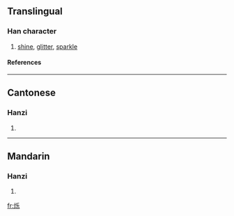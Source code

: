 {{see|爍}}

==Translingual==
===Han character===
{{Han char|rn=86|rad=火|as=05|sn=9|four=|canj=火竹女木 (FHVD)}}
# [[shine]], [[glitter]], [[sparkle]]
====References====
{{Han ref|kx=0669.101|hdz=32196.090|uh=70C1|ud=28865}}

----
==Cantonese==
===Hanzi===
{{yue-hanzi|jyut=|y=seuk3}}
# {{defn|Cantonese}}

----
==Mandarin==
===Hanzi===
{{cmn-hanzi|tra=爍|pin=[[shuò]] ([[shuo4]])|wg=shuo<sup>4</sup>}}
# {{defn|Mandarin}}

[[fr:烁]]